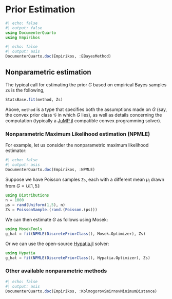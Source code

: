 # Prior Estimation

```julia
#| echo: false
#| output: false
using DocumenterQuarto
using Empirikos
```

```julia
#| echo: false
#| output: asis
DocumenterQuarto.doc(Empirikos, :EBayesMethod)
```



## Nonparametric estimation

The typical call for estimating the prior $G$ based on empirical Bayes samples `Zs` is the following,

```julia
StatsBase.fit(method, Zs)
```
Above, `method` is a type that specifies both the assumptions made on $G$ (say, the convex prior class $\mathcal{G}$ in which $G$ lies), as well as details concerning the computation (typically a [JuMP.jl](https://jump.dev/JuMP.jl/v0.21.6/installation/#Supported-solvers) compatible convex programming solver). 

### Nonparametric Maximum Likelihood estimation (NPMLE)
For example, let us consider the nonparametric maximum likelihood estimator:

```julia
#| echo: false
#| output: asis
DocumenterQuarto.doc(Empirikos, :NPMLE)
```



Suppose we have Poisson samples `Zs`, each with a different mean $\mu_i$ drawn from $G=U[1,5]$:
```julia
using Distributions
n = 1000
μs = rand(Uniform(1,5), n)
Zs = PoissonSample.(rand.(Poisson.(μs)))
```
We can then estimate $G$ as follows using Mosek:
```julia
using MosekTools
g_hat = fit(NPMLE(DiscretePriorClass(), Mosek.Optimizer), Zs)
```
Or we can use the open-source [Hypatia.jl](https://github.com/chriscoey/Hypatia.jl) solver:
```julia
using Hypatia
g_hat = fit(NPMLE(DiscretePriorClass(), Hypatia.Optimizer), Zs)
```

### Other available nonparametric methods

```julia
#| echo: false
#| output: asis
DocumenterQuarto.doc(Empirikos, :KolmogorovSmirnovMinimumDistance)
```



